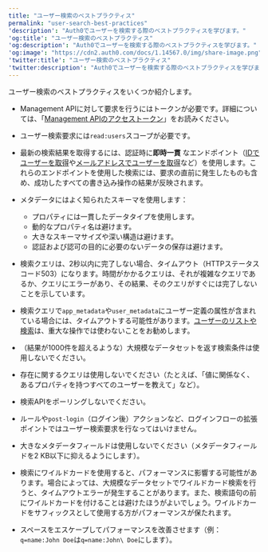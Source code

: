 ```yaml
---
title: "ユーザー検索のベストプラクティス"
permalink: "user-search-best-practices"
'description': "Auth0でユーザーを検索する際のベストプラクティスを学びます。"
'og:title': "ユーザー検索のベストプラクティス"
'og:description': "Auth0でユーザーを検索する際のベストプラクティスを学びます。"
'og:image': "https://cdn2.auth0.com/docs/1.14567.0/img/share-image.png"
'twitter:title': "ユーザー検索のベストプラクティス"
'twitter:description': "Auth0でユーザーを検索する際のベストプラクティスを学びます。"
---
```


ユーザー検索のベストプラクティスをいくつか紹介します。

* <Tooltip data-tooltip-id="react-containers-DefinitionTooltip-0" href="/docs/ja-jp/glossary?term=management-api" tip="Management API: 顧客が管理タスクを実行できるようにするための製品。" cta="用語集の表示">Management API</Tooltip>に対して要求を行うにはトークンが必要です。詳細については、「[Management APIのアクセストークン](/docs/ja-jp/secure/tokens/access-tokens/management-api-access-tokens)」をお読みください。
* ユーザー検索要求には`read:users`スコープが必要です。
* 最新の検索結果を取得するには、認証時に**即時一貫** なエンドポイント（[IDでユーザーを取得](/docs/ja-jp/manage-users/user-search/retrieve-users-with-get-users-by-id-endpoint)や[メールアドレスでユーザーを取得](/docs/ja-jp/manage-users/user-search/retrieve-users-with-get-users-by-email-endpoint)など）を使用します。これらのエンドポイントを使用した検索には、要求の直前に発生したものも含め、成功したすべての書き込み操作の結果が反映されます。
* メタデータにはよく知られたスキーマを使用します：

  + プロパティには一貫したデータタイプを使用します。
  + 動的なプロパティ名は避けます。
  + 大きなスキーマサイズや深い構造は避けます。
  + 認証および認可の目的に必要のないデータの保存は避けます。
* 検索クエリは、2秒以内に完了しない場合、タイムアウト（HTTPステータスコード503）になります。時間がかかるクエリは、それが複雑なクエリであるか、クエリにエラーがあり、その結果、そのクエリがすぐには完了しないことを示しています。
* 検索クエリで`app_metadata`や`user_metadata`にユーザー定義の属性が含まれている場合には、タイムアウトする可能性があります。[ユーザーのリストや検索](https://auth0.com/docs/api/management/v2/users/get-users)は、重大な操作では使わないことをお勧めします。
* （結果が1000件を超えるような）大規模なデータセットを返す検索条件は使用しないでください。
* 存在に関するクエリは使用しないでください（たとえば、「値に関係なく、あるプロパティを持つすべてのユーザーを教えて」など）。
* 検索APIをポーリングしないでください。
* ルールや`post-login`（ログイン後）アクションなど、ログインフローの拡張ポイントではユーザー検索要求を行なってはいけません。
* 大きなメタデータフィールドは使用しないでください（メタデータフィールドを2 KB以下に抑えるようにします）。
* 検索にワイルドカードを使用すると、パフォーマンスに影響する可能性があります。場合によっては、大規模なデータセットでワイルドカード検索を行うと、タイムアウトエラーが発生することがあります。また、検索語句の前にワイルドカードを付けることは避けたほうがよいでしょう。ワイルドカードをサフィックスとして使用する方がパフォーマンスが保たれます。
* スペースをエスケープしてパフォーマンスを改善させます（例：`q=name:John Doe`は`q=name:John\ Doe`にします）。
